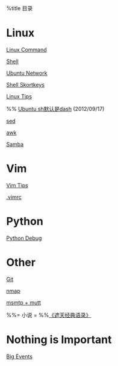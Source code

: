 %title 目录

= Linux =
[[linux_commands.html|Linux Command]]

[[shell.html|Shell]]

[[ubuntu_network.html|Ubuntu Network]]

[[shellkeys.html|Shell Skortkeys]]

[[linux_tips.html|Linux Tips]]

%% [[ubuntu_sh_dash.html|Ubuntu sh默认是dash]] (2012/09/17)

[[sed.html|sed]]

[[awk.html|awk]]

[[samba.html|Samba]]

= Vim =
[[vim_tips.html|Vim Tips]]

[[vimrc.html|.vimrc]]

= Python =
[[pdb.html|Python Debug]]

= Other =
[[git.html|Git]]

[[nmap.html|nmap]]

[[msmtp_mutt.html|msmtp + mutt]]

%%= 小说 =
%%[[zhetian.html|《遮天经典语录》]]

= Nothing is Important = 
[[bigevents.html|Big Events]]
